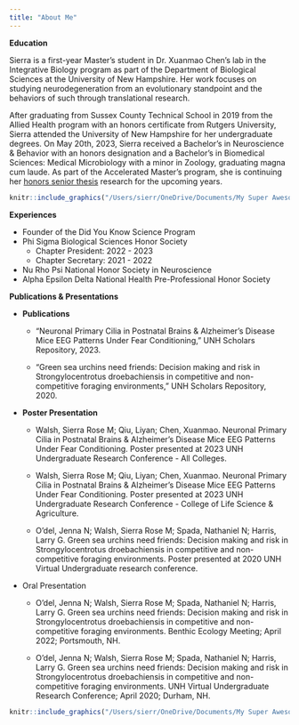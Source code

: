 ---
title: "About Me"
---



**Education**

Sierra is a first-year Master's student in Dr. Xuanmao Chen's lab in the Integrative Biology program as part of the Department of Biological Sciences at the University of New Hampshire. Her work focuses on studying neurodegeneration from an evolutionary standpoint and the behaviors of such through translational research. 

After graduating from Sussex County Technical School in 2019 from the Allied Health program with an honors certificate from Rutgers University, Sierra attended the University of New Hampshire for her undergraduate degrees. On May 20th, 2023, Sierra received a Bachelor's in Neuroscience & Behavior with an honors designation and a Bachelor's in Biomedical Sciences: Medical Microbiology with a minor in Zoology, graduating magna cum laude. As part of the Accelerated Master's program, she is continuing her [honors senior thesis](https://scholars.unh.edu/honors/752/) research for the upcoming years. 

```{r, echo=FALSE}
knitr::include_graphics("/Users/sierr/OneDrive/Documents/My Super Awesome Cool Website/thumbs.jpg")
```


**Experiences**

* Founder of the Did You Know Science Program
* Phi Sigma Biological Sciences Honor Society
  + Chapter President: 2022 - 2023
  + Chapter Secretary: 2021 - 2022
* Nu Rho Psi National Honor Society in Neuroscience
* Alpha Epsilon Delta National Health Pre-Professional Honor Society 

**Publications & Presentations**

* **Publications**

  + "Neuronal Primary Cilia in Postnatal Brains & Alzheimer’s Disease Mice EEG Patterns Under Fear Conditioning," UNH Scholars Repository, 2023.
  
  +	“Green sea urchins need friends: Decision making and risk in Strongylocentrotus droebachiensis in competitive and non-competitive foraging environments,” UNH Scholars Repository, 2020.
  
* **Poster Presentation**

  + Walsh, Sierra Rose M; Qiu, Liyan; Chen, Xuanmao. Neuronal Primary Cilia in Postnatal Brains & Alzheimer’s Disease Mice EEG Patterns Under Fear Conditioning. Poster presented at 2023 UNH Undergraduate Research Conference - All Colleges.
  
  + Walsh, Sierra Rose M; Qiu, Liyan; Chen, Xuanmao. Neuronal Primary Cilia in Postnatal Brains & Alzheimer’s Disease Mice EEG Patterns Under Fear Conditioning. Poster presented at 2023 UNH Undergraduate Research Conference - College of Life Science & Agriculture.

  + O'del, Jenna N; Walsh, Sierra Rose M; Spada, Nathaniel N; Harris, Larry G. Green sea urchins need friends: Decision making and risk in Strongylocentrotus droebachiensis in competitive and non-competitive foraging environments. Poster presented at 2020 UNH Virtual Undergraduate research conference.
  
* Oral Presentation

  + O'del, Jenna N; Walsh, Sierra Rose M; Spada, Nathaniel N; Harris, Larry G. Green sea urchins need friends: Decision making and risk in Strongylocentrotus droebachiensis in competitive and non-competitive foraging environments. Benthic Ecology Meeting; April 2022; Portsmouth, NH.

  + O'del, Jenna N; Walsh, Sierra Rose M; Spada, Nathaniel N; Harris, Larry G. Green sea urchins need friends: Decision making and risk in Strongylocentrotus droebachiensis in competitive and non-competitive foraging environments. UNH Virtual Undergraduate Research Conference; April 2020; Durham, NH.


```{r, echo=FALSE}
knitr::include_graphics("/Users/sierr/OneDrive/Documents/My Super Awesome Cool Website/present.jpg")
```